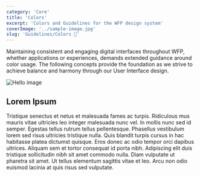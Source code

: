 ```yaml
---
category: 'Core'
title: 'Colors'
excerpt: 'Colors and Guidelines for the WFP design system'
coverImage: '../sample-image.jpg'
slug: 'Guidelines/Colors 🌈'
---
```


Maintaining consistent and engaging digital interfaces throughout WFP, whether applications or experiences, demands extended guidance around color usage. The following concepts provide the foundation as we strive to achieve balance and harmony through our User Interface design.

<Colors />

![Hello image](sample-image.jpg)

## Lorem Ipsum

Tristique senectus et netus et malesuada fames ac turpis. Ridiculous mus mauris vitae ultricies leo integer malesuada nunc vel. In mollis nunc sed id semper. Egestas tellus rutrum tellus pellentesque. Phasellus vestibulum lorem sed risus ultricies tristique nulla. Quis blandit turpis cursus in hac habitasse platea dictumst quisque. Eros donec ac odio tempor orci dapibus ultrices. Aliquam sem et tortor consequat id porta nibh. Adipiscing elit duis tristique sollicitudin nibh sit amet commodo nulla. Diam vulputate ut pharetra sit amet. Ut tellus elementum sagittis vitae et leo. Arcu non odio euismod lacinia at quis risus sed vulputate.
